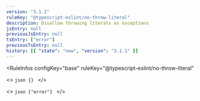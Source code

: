 ```yaml
---
version: "3.1.1"
ruleKey: "@typescript-eslint/no-throw-literal"
description: Disallow throwing literals as exceptions
jsEntry: null
previousJsEntry: null
tsEntry: ["error"]
previousTsEntry: null
history: [{ "state": "new", "version": "3.1.1" }]
---
```


<RuleInfos 
  configKey="base" 
  ruleKey="@typescript-eslint/no-throw-literal" 
>
  <>
    ```json
    {}
    ```
  </>

  <>
    ```json
    ["error"]
    ```
  </>
</RuleInfos>
